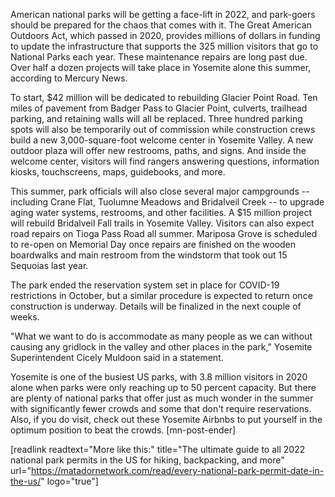 American national parks will be getting a face-lift in 2022, and park-goers should be prepared for the chaos that comes with it. The Great American Outdoors Act, which passed in 2020, provides millions of dollars in funding to update the infrastructure that supports the 325 million visitors that go to National Parks each year. These maintenance repairs are long past due. Over half a dozen projects will take place in Yosemite alone this summer, according to Mercury News.

To start, $42 million will be dedicated to rebuilding Glacier Point Road. Ten miles of pavement from Badger Pass to Glacier Point, culverts, trailhead parking, and retaining walls will all be replaced. Three hundred parking spots will also be temporarily out of commission while construction crews build a new 3,000-square-foot welcome center in Yosemite Valley. A new outdoor plaza will offer new restrooms, paths, and signs. And inside the welcome center, visitors will find rangers answering questions, information kiosks, touchscreens, maps, guidebooks, and more.

This summer, park officials will also close several major campgrounds -- including Crane Flat, Tuolumne Meadows and Bridalveil Creek -- to upgrade aging water systems, restrooms, and other facilities. A $15 million project will rebuild Bridalveil Fall trails in Yosemite Valley. Visitors can also expect road repairs on Tioga Pass Road all summer. Mariposa Grove is scheduled to re-open on Memorial Day once repairs are finished on the wooden boardwalks and main restroom from the windstorm that took out 15 Sequoias last year.

The park ended the reservation system set in place for COVID-19 restrictions in October, but a similar procedure is expected to return once construction is underway. Details will be finalized in the next couple of weeks.

"What we want to do is accommodate as many people as we can without causing any gridlock in the valley and other places in the park," Yosemite Superintendent Cicely Muldoon said in a statement.

Yosemite is one of the busiest US parks, with 3.8 million visitors in 2020 alone when parks were only reaching up to 50 percent capacity. But there are plenty of national parks that offer just as much wonder in the summer with significantly fewer crowds and some that don't require reservations. Also, if you do visit, check out these Yosemite Airbnbs to put yourself in the optimum position to beat the crowds. [mn-post-ender]

[readlink readtext="More like this:" title="The ultimate guide to all 2022 national park permits in the US for hiking, backpacking, and more" url="https://matadornetwork.com/read/every-national-park-permit-date-in-the-us/" logo="true"]